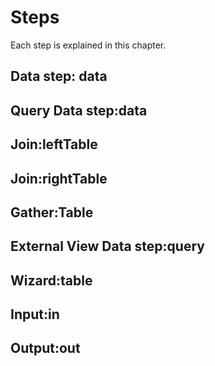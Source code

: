 # Steps
Each step is explained in this chapter.

## Data step: data

## Query Data step:data 

## Join:leftTable

## Join:rightTable

## Gather:Table

## External View Data step:query

## Wizard:table

## Input:in

## Output:out


